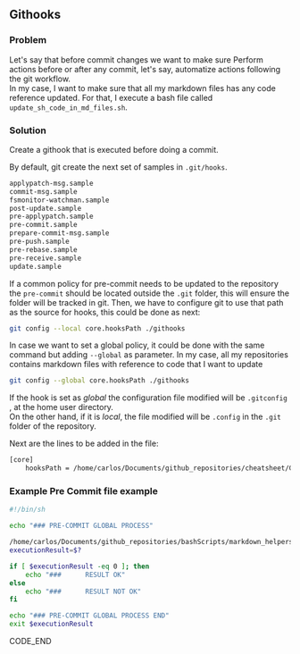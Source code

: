 ## Githooks
<!-- TODO: Define an article and create in tutorials -->
<!-- TODO: Define a cheatsheet here -->
<!-- TODO: Add a git hoook to open the PR link when you do a push -->
<!-- https://stackoverflow.com/questions/49969134/how-to-add-message-with-link-to-new-pull-request-page-after-pushing-branch-to-gi -->

### Problem

Let's say that before commit changes we want to make sure
Perform actions before or after any commit, let's say, automatize actions following the git workflow. \
In my case, I want to make sure that all my markdown files has any code reference updated. For that, I execute a bash file called `update_sh_code_in_md_files.sh`.

### Solution

Create a githook that is executed before doing a commit.

By default, git create the next set of samples in  `.git/hooks`.

```bash
applypatch-msg.sample
commit-msg.sample
fsmonitor-watchman.sample
post-update.sample
pre-applypatch.sample
pre-commit.sample
prepare-commit-msg.sample
pre-push.sample
pre-rebase.sample
pre-receive.sample
update.sample
```

If a common policy for pre-commit needs to be updated to the repository the `pre-commit` should be located outside the `.git` folder, this will ensure the folder will be tracked in git. Then, we have to configure git to use that path as the source for hooks, this could be done as next:

```bash
git config --local core.hooksPath ./githooks
```

In case we want to set a global policy, it could be done with the same command but adding `--global` as parameter. In my case, all my repositories contains markdown files with reference to code that I want to update 

```bash
git config --global core.hooksPath ./githooks
```

If the hook is set as *global* the configuration file modified will be  `.gitconfig `, at the home user directory. \
On the other hand, if it is *local*, the file modified will be `.config` in  the `.git` folder of the repository.

Next are the lines to be added in the file:
<!-- CODE_START ./resources/git/githooks/gitconfig-with-hooks bash -->
```bash
[core]
	hooksPath = /home/carlos/Documents/github_repositories/cheatsheet/GitCheatsheet/resources/githooks/
```
<!-- CODE_END -->



### Example Pre Commit file example
<!-- TODO: Get the list of files to be modified and add them to the commit as follow -->
<!-- to avoid have them as separate (second) commit when modified -->
<!-- git add /home/carlos/Documents/github_repositories/cheatsheet/BashCheatSheet/BashCheatSheet.md -->

<!-- CODE_START ./resources/git/githooks/pre-commit bash -->
```bash
#!/bin/sh

echo "### PRE-COMMIT GLOBAL PROCESS"

/home/carlos/Documents/github_repositories/bashScripts/markdown_helpers/update_code_in_docs/update_sh_code_in_md_files.sh
executionResult=$?

if [ $executionResult -eq 0 ]; then
    echo "###      RESULT OK"
else
    echo "###      RESULT NOT OK"
fi

echo "### PRE-COMMIT GLOBAL PROCESS END"
exit $executionResult
```
CODE_END

<!-- <p align="center">
  <a href="./resources/git/githooks/pre-commit"><i>pre-commit file</i></a>
</p> -->

<!-- TODO: https://kurtdowswell.com/software-development/git-bash-aliases/  -->
<!-- TODO: https://jondavidjohn.com/git-aliases-parameters/  -->

<!-- Split Commit -->
<!-- https://emmanuelbernard.com/blog/2014/04/14/split-a-commit-in-two-with-git/ -->

<!-- https://stackoverflow.com/questions/2545602/git-ignore-sub-folders  git rm --cached FUCKKKK -->
<!-- --rebase-merges -->
<!-- https://git-scm.com/docs/git-rebase -->

<!-- Rename Branch and delete remotely -->
<!-- https://linuxize.com/post/how-to-rename-local-and-remote-git-branch/ -->

<!-- TODO: list how to undo change in only one file using: -->
<!-- git show some_commit_sha1 |-|- some_file.c | git apply -R  (remove |) -->
<!-- https://stackoverflow.com/questions/2620775/revert-changes-to-a-file-in-a-commit  -->
<!-- TODO: list files in a commit: -->
<!-- git diff-tree |-|-no-commit-id |-|-name-only -r bd61ad98 (remove |)  -->
<!-- https://stackoverflow.com/questions/424071/how-to-list-all-the-files-in-a-commit -->
<!-- TODO: Add all the things you have in your Onenote notebooks -->
<!-- TODO add https://stackoverflow.com/questions/3701404/how-can-i-list-all-commits-that-changed-a-specific-file -->
<!-- TODO: https://fettblog.eu/snippets/git/reverting-a-single-file/ -->
